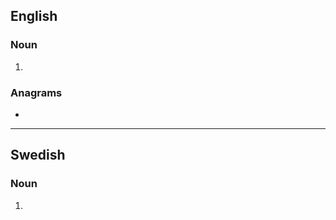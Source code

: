 ==English==

===Noun===
{{head|en|noun plural form}}

# {{plural of|accepter|lang=en}}

===Anagrams===
* {{anagrams|en|a=acceeprst|reaccepts}}

----

==Swedish==

===Noun===
{{head|sv|noun form}}

# {{sv-noun-form-indef-gen-pl|accept}}